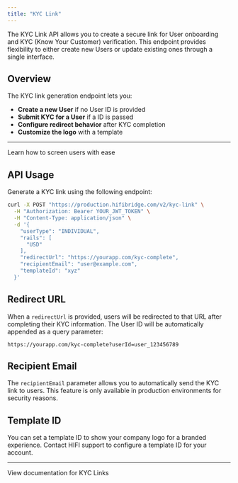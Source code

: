 ```yaml
---
title: "KYC Link"
---
```


The KYC Link API allows you to create a secure link for User onboarding and KYC (Know Your Customer) verification. This endpoint provides flexibility to either create new Users or update existing ones through a single interface.

## Overview

The KYC link generation endpoint lets you:

- **Create a new User** if no User ID is provided
- **Submit KYC for a User** if a ID is passed
- **Configure redirect behavior** after KYC completion
- **Customize the logo** with a template

---

<Card icon="code" title="Create KYC Link" href="/guides/screen/use-kyc-link">
  Learn how to screen users with ease
</Card>

## API Usage

Generate a KYC link using the following endpoint:

```bash
curl -X POST "https://production.hifibridge.com/v2/kyc-link" \
  -H "Authorization: Bearer YOUR_JWT_TOKEN" \
  -H "Content-Type: application/json" \
  -d '{
    "userType": "INDIVIDUAL",
    "rails": [
      "USD"
    ],
    "redirectUrl": "https://yourapp.com/kyc-complete",
    "recipientEmail": "user@example.com",
    "templateId": "xyz"
  }'
```

## Redirect URL

When a `redirectUrl` is provided, users will be redirected to that URL after completing their KYC information. The User ID will be automatically appended as a query parameter:

```
https://yourapp.com/kyc-complete?userId=user_123456789
```

## Recipient Email

The `recipientEmail` parameter allows you to automatically send the KYC link to users. This feature is only available in production environments for security reasons.

## Template ID

You can set a template ID to show your company logo for a branded experience. Contact HIFI support to configure a template ID for your account.

---

<Card icon="code" title="API Reference" href="/reference/post_v2-kyc-link">
  View documentation for KYC Links
</Card>
